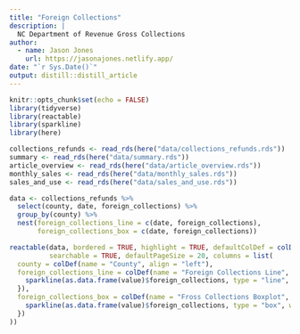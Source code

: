 ```yaml
---
title: "Foreign Collections"
description: |
  NC Department of Revenue Gross Collections
author:
  - name: Jason Jones
    url: https://jasonajones.netlify.app/
date: "`r Sys.Date()`"
output: distill::distill_article
---
```


```r
knitr::opts_chunk$set(echo = FALSE)
library(tidyverse)
library(reactable)
library(sparkline)
library(here)

collections_refunds <- read_rds(here("data/collections_refunds.rds"))
summary <- read_rds(here("data/summary.rds"))
article_overview <- read_rds(here("data/article_overview.rds"))
monthly_sales <- read_rds(here("data/monthly_sales.rds"))
sales_and_use <- read_rds(here("data/sales_and_use.rds"))
```

```r
data <- collections_refunds %>%
  select(county, date, foreign_collections) %>%
  group_by(county) %>%
  nest(foreign_collections_line = c(date, foreign_collections),
       foreign_collections_box = c(date, foreign_collections))

reactable(data, bordered = TRUE, highlight = TRUE, defaultColDef = colDef(align = "center"),
          searchable = TRUE, defaultPageSize = 20, columns = list(
  county = colDef(name = "County", align = "left"),
  foreign_collections_line = colDef(name = "Foreign Collections Line", cell = function(value) {
    sparkline(as.data.frame(value)$foreign_collections, type = "line", width = "100%")
  }),
  foreign_collections_box = colDef(name = "Fross Collections Boxplot", cell = function(value) {
    sparkline(as.data.frame(value)$foreign_collections, type = "box", width = "100%")
  })
))
```
